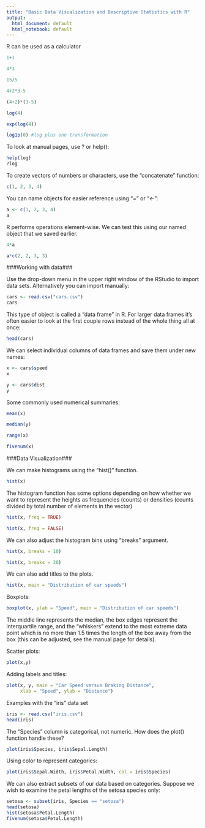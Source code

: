 ```yaml
---
title: "Basic Data Visualization and Descriptive Statistics with R"
output:
  html_document: default
  html_notebook: default
---
```


R can be used as a calculator
```r
1+1
```
```r
4*3
```
```r
15/5
```
```r
4+2*3-5
```
```r
(4+2)*(3-5)
```
```r
log(4)
```
```r
exp(log(4))

```
```r
log1p(0) #log plus one transformation
```
To look at manual pages, use ? or help():
```r
help(log)
?log
```

To create vectors of numbers or characters, use the "concatenate" function:
```r
c(1, 2, 3, 4)
```

You can name objects for easier reference using "=" or "<-":
```r
a <- c(1, 2, 3, 4)
a
```

R performs operations element-wise. We can test this using our named object that we saved earlier.
```r
4*a
```

```r
a*c(2, 2, 3, 3)
```

###Working with data###

Use the drop-down menu in the upper right window of the RStudio to import data sets. Alternatively you can import manually:

```r
cars <- read.csv("cars.csv")
cars
```

This type of object is called a "data frame" in R.
For larger data frames it's often easier to look at the first couple rows instead of the whole thing all at once:

```r
head(cars)
```


We can select individual columns of data frames and save them under new names:

```r
x <- cars$speed
x
```
```r
y <- cars$dist
y
```

Some commonly used numerical summaries:

```r
mean(x)
```
```r
median(y)
```
```r
range(x)
```
```r
fivenum(x)
```

###Data Visualization###

We can make histograms using the "hist()" function.
```r
hist(x)
```

The histogram function has some options depending on how whether we want to represent the heights as frequencies (counts) or densities (counts divided by total number of elements in the vector)

```r
hist(x, freq = TRUE)
```
```r
hist(x, freq = FALSE)
```

We can also adjust the histogram bins using "breaks" argument. 

```r
hist(x, breaks = 10)
```
```r
hist(x, breaks = 20)
```

We can also add titles to the plots.

```r
hist(x, main = "Distribution of car speeds")
```

Boxplots:
```r
boxplot(x, ylab = "Speed", main = "Distribution of car speeds")
```
The middle line represents the median, the box edges represent the interquartile range, and the "whiskers" extend to the most extreme data point which is no more than 1.5 times the length of the box away from the box (this can be adjusted, see the manual page for details). 

Scatter plots:
```r
plot(x,y)
```

Adding labels and titles:
```r
plot(x, y, main = "Car Speed versus Braking Distance",
     xlab = "Speed", ylab = "Distance")
```

Examples with the "iris" data set
```r
iris <- read.csv("iris.csv")
head(iris)
```

The "Species" column is categorical, not numeric. How does the plot() function handle these?

```r
plot(iris$Species, iris$Sepal.Length)
```

Using color to represent categories:
```r
plot(iris$Sepal.Width, iris$Petal.Width, col = iris$Species)
```

We can also extract subsets of our data based on categories. Suppose we wish to examine the petal lengths of the setosa species only:

```r
setosa <- subset(iris, Species == "setosa")
head(setosa)
hist(setosa$Petal.Length)
fivenum(setosa$Petal.Length)
```
